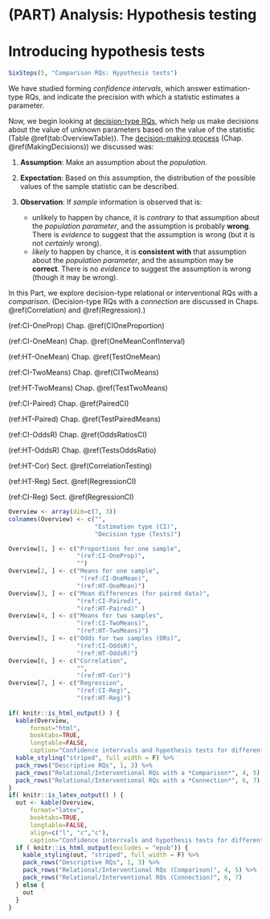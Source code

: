 # (PART) Analysis: Hypothesis testing {-}





# Introducing hypothesis tests {#HTIntro}



```r
SixSteps(5, "Comparison RQs: Hypothesis tests")
```



We have studied forming *confidence intervals*,
which answer estimation-type RQs,
and indicate the precision with which a statistic estimates a parameter.

Now,
we begin looking at 
[decision-type RQs](#TwoApproachesHT),
which help us make decisions about the value of unknown parameters based on the value of the statistic
(Table \@ref(tab:OverviewTable)).
The [decision-making process](#DecisionMaking)
(Chap. \@ref(MakingDecisions))
we discussed was:

1. **Assumption**:
Make an assumption about the *population*.
	      
2. **Expectation**:
Based on this assumption,
the distribution of the possible values of the sample statistic can be described.

3. **Observation**:
If *sample* information is observed that is:
    - unlikely to happen by chance, it is *contrary to* that assumption about the *population parameter*,
			and the assumption is probably **wrong**.
			There is *evidence* to suggest that the assumption is wrong (but it is not *certainly* wrong).
    - *likely* to happen by chance, it is **consistent with** that assumption about the *population parameter*,
			and the assumption may be **correct**.
			There is no *evidence* to suggest the assumption is wrong (though it may be wrong).

In this Part,
we explore decision-type relational or interventional RQs with a *comparison*.
(Decision-type RQs with a *connection* are discussed in 
Chaps. \@ref(Correlation) and \@ref(Regression).)


(ref:CI-OneProp) Chap. \@ref(CIOneProportion)

(ref:CI-OneMean) Chap. \@ref(OneMeanConfInterval)

(ref:HT-OneMean) Chap. \@ref(TestOneMean)

(ref:CI-TwoMeans) Chap. \@ref(CITwoMeans)

(ref:HT-TwoMeans) Chap. \@ref(TestTwoMeans)

(ref:CI-Paired) Chap. \@ref(PairedCI)

(ref:HT-Paired) Chap. \@ref(TestPairedMeans)

(ref:CI-OddsR) Chap. \@ref(OddsRatiosCI)

(ref:HT-OddsR) Chap. \@ref(TestsOddsRatio)


(ref:HT-Cor) Sect. \@ref(CorrelationTesting) 

(ref:HT-Reg) Sect.  \@ref(RegressionCI)

(ref:CI-Reg) Sect.  \@ref(RegressionCI)

```r
Overview <- array(dim=c(7, 3))
colnames(Overview) <- c("",
                        "Estimation type (CI)",
                        "Decision type (Tests)")

Overview[1, ] <- c("Proportions for one sample",
                   "(ref:CI-OneProp)",
                   "")
Overview[2, ] <- c("Means for one sample",
                    "(ref:CI-OneMean)",
                   "(ref:HT-OneMean)")
Overview[3, ] <- c("Mean differences (for paired data)",
                   "(ref:CI-Paired)",
                   "(ref:HT-Paired)" )
Overview[4, ] <- c("Means for two samples",
                   "(ref:CI-TwoMeans)",
                   "(ref:HT-TwoMeans)")
Overview[5, ] <- c("Odds for two samples (ORs)", 
                   "(ref:CI-OddsR)",
                   "(ref:HT-OddsR)")
Overview[6, ] <- c("Correlation", 
                   "",
                   "(ref:HT-Cor)")
Overview[7, ] <- c("Regression", 
                   "(ref:CI-Reg)",
                   "(ref:HT-Reg)")
  
if( knitr::is_html_output() ) {
  kable(Overview,
      format="html",
      booktabs=TRUE,
      longtable=FALSE,
      caption="Confidence interrvals and hypothesis tests for different situations") %>%
  kable_styling("striped", full_width = F) %>%
  pack_rows("Descriptive RQs", 1, 3) %>%
  pack_rows("Relational/Interventional RQs with a *Comparison*", 4, 5) %>%
  pack_rows("Relational/Interventional RQs with a *Connection*", 6, 7)
}
if( knitr::is_latex_output() ) {
  out <- kable(Overview,
      format="latex",
      booktabs=TRUE,
      longtable=FALSE,
      align=c("l", "c","c"),
      caption="Confidence interrvals and hypothesis tests for different situations")
  if ( knitr::is_html_output(excludes = "epub")) {
    kable_styling(out, "striped", full_width = F) %>%
    pack_rows("Descriptive RQs", 1, 3) %>%
    pack_rows("Relational/Interventional RQs (Comparison)", 4, 5) %>%
    pack_rows("Relational/Interventional RQs (Connection)", 6, 7)
  } else {
    out
  }
}
```



